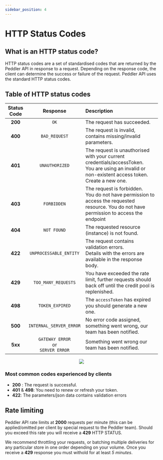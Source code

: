 ```yaml
---
sidebar_position: 4
---
```


# HTTP Status Codes

## What is an HTTP status code?

HTTP status codes are a set of standardised codes that are returned by the Peddler API in response to a request. Depending on the response code, the client can determine the success or failure of the request. Peddler API uses the standard HTTP status codes.

## Table of HTTP status codes


<BrowserWindow url="https://alphadev-api.peddler.com/">

| **Status Code** | **Response** | **Description** |
|:---:|:---:|:---|
| **200** | `OK` | The request has succeeded. |
| **400** | `BAD_REQUEST` | The request is invalid, contains missing/invalid parameters. |
| **401** | `UNAUTHORIZED` | The request is unauthorised with your current credentials/accessToken.<br />You are using an invalid or non-existent access token. Create a new one. |
| **403** | `FORBIDDEN` | The request is forbidden. <br />You do not have permission to access the requested resource. You do not have permission to access the endpoint |
| **404** | `NOT FOUND` | The requested resource (instance) is not found. |
| **422** | `UNPROCESSABLE_ENTITY` | The request contains validation errors. <br />Details with the errors are available in the response body. |
| **429** | `TOO_MANY_REQUESTS` | You have exceeded the rate limit, further requests should back off until the credit pool is replenished. |
| **498** | `TOKEN_EXPIRED` | The `accessToken` has expired you should generate a new one. |
| **500** | `INTERNAL_SERVER_ERROR` | No error code assigned, something went wrong, our team has been notified. |
| **5xx** | `GATEWAY ERROR` <br />or<br />`SERVER ERROR` | Something went wrong our team has been notified. |

<p align="center">
<img src="/img/notFound404.png"/>
</p>

</BrowserWindow>


### Most common codes experienced by clients

- **200** : The request is successful.
- **401** & **498**: You need to renew or refresh your token.
- **422**: The parameters/json data contains validation errors

## Rate limiting
Peddler API rate limits at **2000** requests per minute (this can be applied/omitted per client by special request to the Peddler team).
Should you exceed this rate you will receive a **429** HTTP STATUS.

We recommend throttling your requests, or batching multiple deliveries for any particular store in one order depending on your volume. 
Once you receive a **429** response you must withold for at least *5 minutes*.
